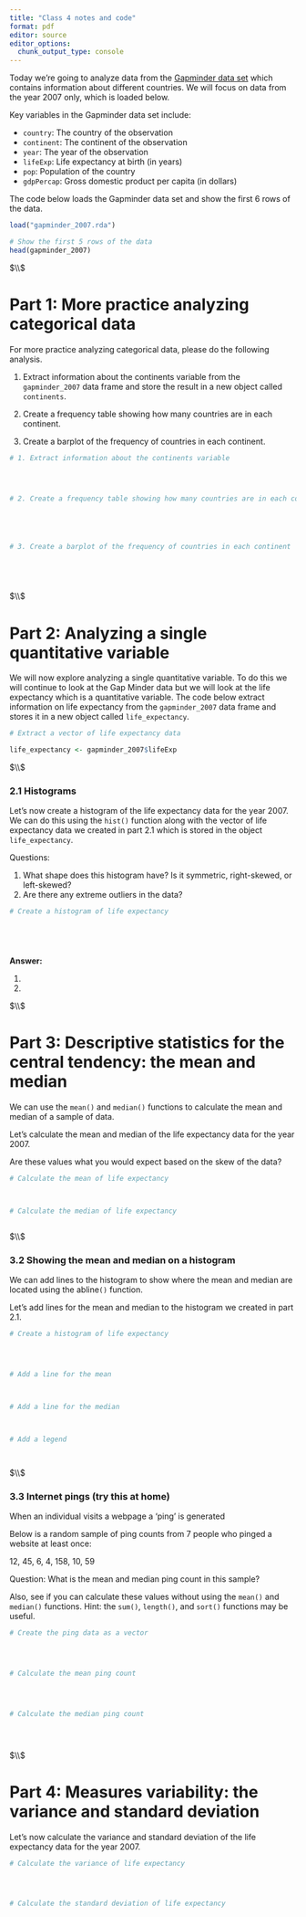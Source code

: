 ```yaml
---
title: "Class 4 notes and code"
format: pdf
editor: source
editor_options: 
  chunk_output_type: console
---
```





Today we're going to analyze data from the [Gapminder data set](https://www.youtube.com/watch?v=jbkSRLYSojo) which contains information
about different countries. We will focus on data from the year 2007 only, which
is loaded below.

Key variables in the Gapminder data set include:

- `country`: The country of the observation
- `continent`: The continent of the observation
- `year`: The year of the observation
- `lifeExp`: Life expectancy at birth (in years)
- `pop`: Population of the country
- `gdpPercap`: Gross domestic product per capita (in dollars)

The code below loads the Gapminder data set and show the first 6 rows of the data. 



```r

load("gapminder_2007.rda")

# Show the first 5 rows of the data
head(gapminder_2007)


```




$\\$




# Part 1: More practice analyzing categorical data

For more practice analyzing categorical data, please do the following analysis.

1. Extract information about the continents variable from the `gapminder_2007`
data frame and store the result in a new object called `continents`.

2. Create a frequency table showing how many countries are in each continent.

3. Create a barplot of the frequency of countries in each continent.



```r

# 1. Extract information about the continents variable




# 2. Create a frequency table showing how many countries are in each continent





# 3. Create a barplot of the frequency of countries in each continent






```




$\\$






# Part 2: Analyzing a single quantitative variable


We will now explore analyzing a single quantitative variable. To do this we will
continue to look at the Gap Minder data but we will look at the life expectancy which
is a quantitative variable. The code below extract information on life expectancy
from the `gapminder_2007` data frame and stores it in a new object called `life_expectancy`.


```r

# Extract a vector of life expectancy data

life_expectancy <- gapminder_2007$lifeExp


```





$\\$




### 2.1 Histograms

Let's now create a histogram of the life expectancy data for the year 2007. We
can do this using the `hist()` function along with the vector of life expectancy
data we created in part 2.1 which is stored in the object `life_expectancy`.

Questions:

1. What shape does this histogram have? Is it symmetric, right-skewed, or left-skewed?
2. Are there any extreme outliers in the data? 


```r

# Create a histogram of life expectancy






```


**Answer:** 

1. 

2.







$\\$






# Part 3: Descriptive statistics for the central tendency: the mean and median

We can use the `mean()` and `median()` functions to calculate the mean and median
of a sample of data. 

Let's calculate the mean and median of the life expectancy data for the year 2007.

Are these values what you would expect based on the skew of the data?

```r

# Calculate the mean of life expectancy



# Calculate the median of life expectancy



```



$\\$



### 3.2 Showing the mean and median on a histogram


We can add lines to the histogram to show where the mean and median are located using
the abline`()` function.

Let's add lines for the mean and median to the histogram we created in part 2.1.


```r

# Create a histogram of life expectancy




# Add a line for the mean



# Add a line for the median



# Add a legend




```



$\\$




### 3.3 Internet pings (try this at home)

When an individual visits a webpage a 'ping' is generated

Below is a random sample of ping counts from 7 people who pinged a website at least once:

   12, 45, 6, 4, 158, 10, 59 

Question: What is the mean and median ping count in this sample? 

Also, see if you can calculate these values without using the `mean()` and 
`median()` functions. Hint: the `sum()`, `length()`, and `sort()` functions may 
be useful.

```r

# Create the ping data as a vector 




# Calculate the mean ping count




# Calculate the median ping count





```




$\\$




# Part 4: Measures variability: the variance and standard deviation 

Let's now calculate the variance and standard deviation of the life expectancy data for the year 2007.

```r

# Calculate the variance of life expectancy




# Calculate the standard deviation of life expectancy




```









